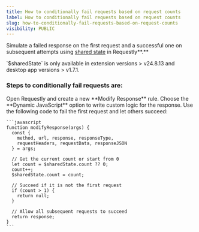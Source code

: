 ```yaml
---
title: How to conditionally fail requests based on request counts
label: How to conditionally fail requests based on request counts
slug: how-to-conditionally-fail-requests-based-on-request-counts
visibility: PUBLIC
---
```

Simulate a failed response on the first request and a successful one on subsequent attempts using [shared state](/general/http-rules/advanced-usage/shared-state) in Requestly**.**

<Warning>
  `$sharedState` is only available in extension versions > v24.8.13 and desktop app versions > v1.7.1.
</Warning>

### Steps to conditionally fail requests are:

<Steps>
  <Step title="Create a Modify Response Rule">
    Open Requestly and create a new **Modify Response** rule.
  </Step>

  <Step title="Enable Dynamic JavaScript Modification">
    Choose the **Dynamic JavaScript** option to write custom logic for the response.
  </Step>

  <Step title="Add JavaScript to Control Response Based on Request Count">
    Use the following code to fail the first request and let others succeed:

    ```javascript
    function modifyResponse(args) {
      const {
        method, url, response, responseType,
        requestHeaders, requestData, responseJSON
      } = args;

      // Get the current count or start from 0
      let count = $sharedState.count ?? 0;
      count++;
      $sharedState.count = count;

      // Succeed if it is not the first request
      if (count > 1) {
        return null;
      }

      // Allow all subsequent requests to succeed
      return response;
    }
    ```
  </Step>
</Steps>
